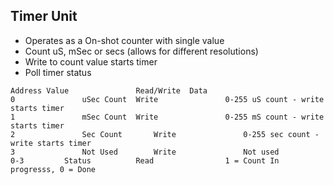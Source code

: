 == Timer Unit ==

* Operates as a On-shot counter with single value
* Count uS, mSec or secs (allows for different resolutions)
* Write to count value starts timer
* Poll timer status
<pre>
Address	Value				Read/Write	Data
0				uSec Count	Write				0-255 uS count - write starts timer
1				mSec Count	Write				0-255 mS count - write starts timer 
2				Sec Count		Write				0-255 sec count - write starts timer
3				Not Used		Write				Not used
0-3			Status			Read				1 = Count In progresss, 0 = Done
</pre>
